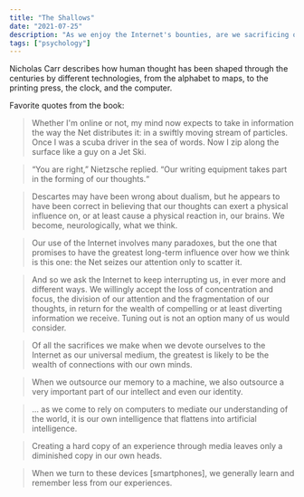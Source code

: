 ```yaml
---
title: "The Shallows"
date: "2021-07-25"
description: "As we enjoy the Internet's bounties, are we sacrificing our ability to read and think deeply?"
tags: ["psychology"]
---
```


Nicholas Carr describes how human thought has been shaped through the centuries by different technologies, from the alphabet to maps, to the printing press, the clock, and the computer.

Favorite quotes from the book:

> Whether I'm online or not, my mind now expects to take in information the way the Net distributes it: in a swiftly moving stream of particles. Once I was a scuba driver in the sea of words. Now I zip along the surface like a guy on a Jet Ski.

> “You are right,” Nietzsche replied. “Our writing equipment takes part in the forming of our thoughts.“

> Descartes may have been wrong about dualism, but he appears to have been correct in believing that our thoughts can exert a physical influence on, or at least cause a physical reaction in, our brains. We become, neurologically, what we think.

> Our use of the Internet involves many paradoxes, but the one that promises to have the greatest long-term influence over how we think is this one: the Net seizes our attention only to scatter it.

> And so we ask the Internet to keep interrupting us, in ever more and different ways. We willingly accept the loss of concentration and focus, the division of our attention and the fragmentation of our thoughts, in return for the wealth of compelling or at least diverting information we receive. Tuning out is not an option many of us would consider.

> Of all the sacrifices we make when we devote ourselves to the Internet as our universal medium, the greatest is likely to be the wealth of connections with our own minds.

> When we outsource our memory to a machine, we also outsource a very important part of our intellect and even our identity.

> … as we come to rely on computers to mediate our understanding of the world, it is our own intelligence that flattens into artificial intelligence.

> Creating a hard copy of an experience through media leaves only a diminished copy in our own heads.

> When we turn to these devices [smartphones], we generally learn and remember less from our experiences.

